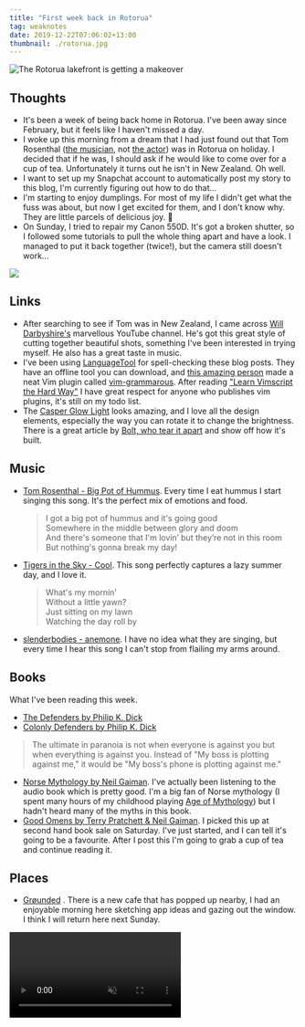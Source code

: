 ```yaml
---
title: "First week back in Rotorua"
tag: weaknotes
date: 2019-12-22T07:06:02+13:00
thumbnail: ./rotorua.jpg
---
```


![The Rotorua lakefront is getting a makeover](./rotorua.jpg)

## Thoughts

- It's been a week of being back home in Rotorua. I've been away since
  February, but it feels like I haven't missed a day.
- I woke up this morning from a dream that I had just found out that Tom
  Rosenthal ([the musician](http://tomrosenthal.co.uk/), not [the
  actor](https://www.tomrosenthal.net/)) was in Rotorua on holiday. I decided
  that if he was, I should ask if he would like to come over for a cup of
  tea. Unfortunately it turns out he isn't in New Zealand. Oh well.
- I want to set up my Snapchat account to automatically post my story to this
  blog, I'm currently figuring out how to do that...
- I'm starting to enjoy dumplings. For most of my life I didn't get what the
  fuss was about, but now I get excited for them, and I don't know why. They
  are little parcels of delicious joy. 🥟
- On Sunday, I tried to repair my Canon 550D. It's got a broken shutter, so I
  followed some tutorials to pull the whole thing apart and have a look. I
  managed to put it back together (twice!), but the camera still doesn't work...

![](./DSCF1840.JPG)

## Links

- After searching to see if Tom was in New Zealand, I came across [Will
  Darbyshire's](https://www.youtube.com/channel/UCeD3VwVu0HzIkPbLwl1D_VA)
  marvellous YouTube channel. He's got this great style of cutting together
  beautiful shots, something I've been interested in trying myself. He also has
  a great taste in music.
- I've been using [LanguageTool](https://www.languagetool.org/) for
  spell-checking these blog posts. They have an offline tool you can download,
  and [this amazing person](https://rhysd.github.io) made a neat Vim plugin
  called [vim-grammarous](https://github.com/rhysd/vim-grammarous). After
  reading ["Learn Vimscript the Hard
  Way"](http://learnvimscriptthehardway.stevelosh.com/) I have great
  respect for anyone who publishes vim plugins, it's still on my todo list.
- The [Casper Glow Light](https://casper.com/glow-light/) looks amazing, and I
  love all the design elements, especially the way you can rotate it to change
  the brightness.  There is a great article by [Bolt, who tear it
  apart](https://blog.bolt.io/casper-glow/) and show off how it's built.

## Music

- [Tom Rosenthal - Big Pot of
  Hummus](https://www.youtube.com/watch?v=eOpCMbNegW0). Every time I eat hummus
  I start singing this song. It's the perfect mix of emotions and food.
  > I got a big pot of hummus and it's going good<br />
  > Somewhere in the middle between glory and doom<br/>
  > And there's someone that I'm lovin’ but they’re not in this room<br/>
  > But nothing's gonna break my day!
- [Tigers in the Sky - Cool](https://www.youtube.com/watch?v=654z-OU134o).
  This song perfectly captures a lazy summer day, and I love it.
  > What's my mornin'<br/>
  > Without a little yawn?<br/>
  > Just sitting on my lawn<br/>
  > Watching the day roll by
- [slenderbodies - anemone](https://www.youtube.com/watch?v=fXgczro95lk). I
  have no idea what they are singing, but every time I hear this song I can't
  stop from flailing my arms around.

## Books

What I've been reading this week.

- [The Defenders by Philip K. Dick](https://en.wikipedia.org/wiki/The_Defenders_(short_story))
- [Colonly Defenders by Philip K. Dick](https://en.wikipedia.org/wiki/Colony_(short_story))
> The ultimate in paranoia is not when everyone is against you but when
> everything is against you. Instead of "My boss is plotting against me," it
> would be "My boss's phone is plotting against me."
- [Norse Mythology by Neil
  Gaiman](https://en.wikipedia.org/wiki/Norse_Mythology_(Neil_Gaiman)). I've
  actually been listening to the audio book which is pretty good. I'm a big fan
  of Norse mythology (I spent many hours of my childhood playing [Age of
  Mythology](https://en.wikipedia.org/wiki/Age_of_Mythology)) but I hadn't
  heard many of the myths in this book. 
- [Good Omens by Terry Pratchett & Neil
  Gaiman](https://en.wikipedia.org/wiki/Good_Omens). I picked this up at second
  hand book sale on Saturday. I've just started, and I can tell it's going to
  be a favourite. After I post this I'm going to grab a cup of tea and continue
  reading it.

## Places

- [Grøunded](https://www.facebook.com/Grounded.Rotorua/) . There is a new cafe
  that has popped up nearby, I had an enjoyable morning here sketching app
  ideas and gazing out the window. I think I will return here next Sunday.

<video autoplay loop muted src="./grounded.mp4" />

Inspired by Will Darbyshire I tried recording some short videos and stitching
them together.
